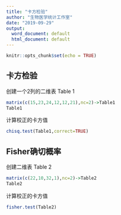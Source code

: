 ---
title: "卡方检验"
author: "生物医学统计工作室"
date: "2019-09-29"
output:
  word_document: default
  html_document: default
---

```{r setup, include=FALSE}
knitr::opts_chunk$set(echo = TRUE)
```

## 卡方检验

创建一个2列的二维表 Table 1

```{r}
matrix(c(15,23,24,12,12,21),nc=2)->Table1
Table1
```

计算校正的卡方值

```{r}
chisq.test(Table1,correct=TRUE) 
```

## Fisher确切概率

创建二维表 Table 2

```{r}
matrix(c(22,10,32,1),nc=2)->Table2
Table2
```

计算校正的卡方值

```{r}
fisher.test(Table2) 
```


